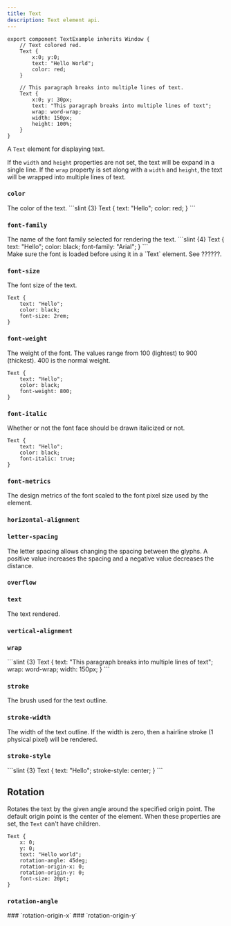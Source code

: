```yaml
---
title: Text
description: Text element api.
---
```




```slint title="test-example.slint"
export component TextExample inherits Window {
    // Text colored red.
    Text {
        x:0; y:0;
        text: "Hello World";
        color: red;
    }

    // This paragraph breaks into multiple lines of text.
    Text {
        x:0; y: 30px;
        text: "This paragraph breaks into multiple lines of text";
        wrap: word-wrap;
        width: 150px;
        height: 100%;
    }
}
```

A `Text` element for displaying text.

If the `width` and `height` properties are not set, the text will 
be expand in a single line. If the `wrap` property is set along with 
a `width` and `height`, the text will be wrapped into multiple lines
of text.

### `color`

<SlintProperty propName="color" typeName="brush" defaultValue="<depends on theme>"> 
The color of the text.
</SlintProperty>


<CodeSnippetMD imageSrc={col_img} imageAlt='Colored text'>
```slint {3}
Text {
    text: "Hello";
    color: red;
}
```
</CodeSnippetMD>

### `font-family`
<SlintProperty propName="font-family" typeName="string" > 
The name of the font family selected for rendering the text.

<CodeSnippetMD imageSrc={col_img} imageAlt='font-family'>
```slint {4}
Text {
    text: "Hello";
    color: black;
    font-family: "Arial";
}
```
</CodeSnippetMD>

<Aside type="note" title="Note">
  Make sure the font is loaded before using it in a `Text` element.
  See ??????.
</Aside>
</SlintProperty>


### `font-size`
<SlintProperty propName="font-size" typeName="length"> 
The font size of the text.

```slint {4}
Text {
    text: "Hello";
    color: black;
    font-size: 2rem;
}
```
</SlintProperty>

### `font-weight`
<SlintProperty propName="font-weight" typeName="int">  
The weight of the font. The values range from 100 (lightest) to 900 (thickest). 400 is the normal weight.

```slint {4}
Text {
    text: "Hello";
    color: black;
    font-weight: 800;
}
```
</SlintProperty>

### `font-italic` 
<SlintProperty propName="font-italic" typeName="bool" defaultValue="false" >  
Whether or not the font face should be drawn italicized or not.

```slint {4}
Text {
    text: "Hello";
    color: black;
    font-italic: true;
}
```
</SlintProperty>

### `font-metrics`
<SlintProperty propName="font-metrics" typeName="struct" structName="FontMetrics">
The design metrics of the font scaled to the font pixel size used by the element.
</SlintProperty>

### `horizontal-alignment`
<SlintProperty propName="horizontal-alignment" typeName="enum" enumName='TextHorizontalAlignment' > 

</SlintProperty>

### `letter-spacing` 
<SlintProperty propName="letter-spacing" typeName="length">
The letter spacing allows changing the spacing between the glyphs. A positive value increases the spacing and a negative value decreases the distance.
</SlintProperty>

### `overflow` 
<SlintProperty propName="overflow" typeName="enum" enumName="TextOverflow"/> 

### `text` 
<SlintProperty propName="text" typeName="string" defaultValue='""' >
The text rendered.
</SlintProperty>

### `vertical-alignment` 
<SlintProperty propName="vertical-alignment" typeName="enum" enumName="TextVerticalAlignment"/>

### `wrap` 
<SlintProperty propName="wrap" typeName="enum" enumName="TextWrap">
```slint {3}
Text {
    text: "This paragraph breaks into multiple lines of text";
    wrap: word-wrap;
    width: 150px;
}
```
</SlintProperty>

### `stroke`
<SlintProperty propName="stroke" typeName="brush">
The brush used for the text outline.
</SlintProperty>

###  `stroke-width`
<SlintProperty propName="stroke-width" typeName="length" >
The width of the text outline. If the width is zero, then a hairline stroke (1 physical pixel) will be rendered.
</SlintProperty>

###  `stroke-style`
<SlintProperty propName="stroke-style" typeName="enum" enumName="TextStrokeStyle">
```slint {3}
Text {
    text: "Hello";
    stroke-style: center;
}
```
</SlintProperty>

## Rotation

Rotates the text by the given angle around the specified origin point. The default origin point is the center of the element.
When these properties are set, the `Text` can't have children.

```slint {5-7}
Text {
    x: 0;
    y: 0;
    text: "Hello world";
    rotation-angle: 45deg;
    rotation-origin-x: 0;
    rotation-origin-y: 0;
    font-size: 20pt;
}
```

### `rotation-angle`
<SlintProperty propName="rotation-angle" typeName="angle"/>
### `rotation-origin-x`
<SlintProperty propName="rotation-origin-x" typeName="length"/>
### `rotation-origin-y`
<SlintProperty propName="rotation-origin-y" typeName="length"/>


